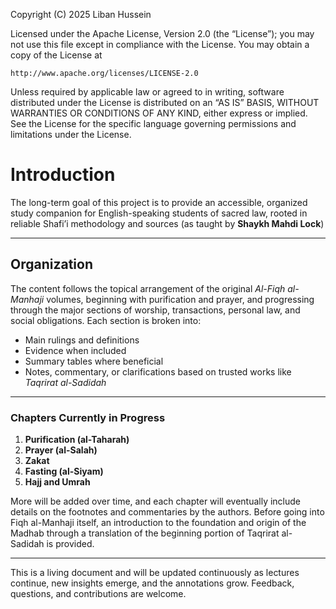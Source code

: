 ::: {.content-hidden}
Copyright (C) 2025 Liban Hussein

Licensed under the Apache License, Version 2.0 (the "License");
you may not use this file except in compliance with the License.
You may obtain a copy of the License at

    http://www.apache.org/licenses/LICENSE-2.0

Unless required by applicable law or agreed to in writing, software
distributed under the License is distributed on an "AS IS" BASIS,
WITHOUT WARRANTIES OR CONDITIONS OF ANY KIND, either express or implied.
See the License for the specific language governing permissions and
limitations under the License.
:::

# Introduction {#sec-intro}

The long-term goal of this project is to provide an accessible, organized study companion for English-speaking students of sacred law, rooted in reliable Shafi'i methodology and sources (as taught by **Shaykh Mahdi Lock**)

---

## Organization

The content follows the topical arrangement of the original *Al-Fiqh al-Manhaji* volumes, beginning with purification and prayer, and progressing through the major sections of worship, transactions, personal law, and social obligations. Each section is broken into:

- Main rulings and definitions  
- Evidence when included  
- Summary tables where beneficial  
- Notes, commentary, or clarifications based on trusted works like *Taqrirat al-Sadidah*

---

### Chapters Currently in Progress

1. **Purification (al-Taharah)**  
2. **Prayer (al-Salah)**  
3. **Zakat**  
4. **Fasting (al-Siyam)**  
5. **Hajj and Umrah**

More will be added over time, and each chapter will eventually include details on the footnotes and commentaries by the authors. Before going into Fiqh al-Manhaji itself, an introduction to the foundation and origin of the Madhab through a translation of the beginning portion of Taqrirat al-Sadidah is provided.

---

::: {.callout-important title="Note"}
This is a living document and will be updated continuously as lectures continue, new insights emerge, and the annotations grow. Feedback, questions, and contributions are welcome.
:::

